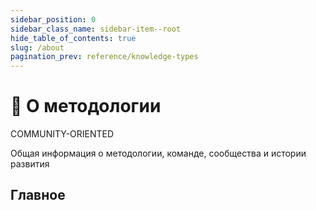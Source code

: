 ```yaml
---
sidebar_position: 0
sidebar_class_name: sidebar-item--root
hide_table_of_contents: true
slug: /about
pagination_prev: reference/knowledge-types
---
```


# 🍰 О методологии

<span class="badge badge--violet margin-bottom--md">COMMUNITY-ORIENTED</span>

<p class="summary">
Общая информация о методологии, команде, сообщества и истории развития
</p>

## Главное


<Row 
    title="Миссия" 
    description="Цели и ограничения методологии"
    to="/docs/about/mission"
    Icon={StarOutlined}
/>
